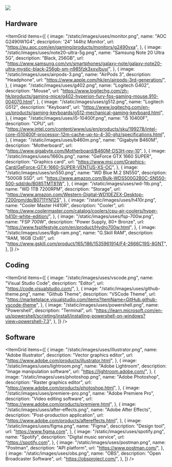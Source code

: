 ![](/static/images/uses/desk.png)

## Hardware

<ItemGrid
  items={[
    {
      image: "/static/images/uses/monitor.png",
      name: "AOC G2490W1G4",
      description: '24" 144hz Monitor',
      url: "https://eu.aoc.com/en/gaming/products/monitors/g2490vxa",
    },
    {
      image: "/static/images/uses/note20-ultra-5g.png",
      name: "Samsung Note 20 Ultra 5G",
      description: "Black, 256GB",
      url: "https://www.samsung.com/vn/smartphones/galaxy-note/galaxy-note20-ultra-mystic-black-256gb-sm-n985fzk3xxv/buy/",
    },
    {
      image: "/static/images/uses/airpods-3.png",
      name: "AirPods 3",
      description: "Headphone",
      url: "https://www.apple.com/hk/en/airpods-3rd-generation/",
    },
    {
      image: "/static/images/uses/g402.png",
      name: "Logitech G402",
      description: "Mouse",
      url: "https://www.logitechg.com/zh-hk/products/gaming-mice/g402-hyperion-fury-fps-gaming-mouse.910-004070.html",
    },
    {
      image: "/static/images/uses/g512.png",
      name: "Logitech G512",
      description: "Keyboard",
      url: "https://www.logitechg.com/en-us/products/gaming-keyboards/g512-mechanical-gaming-keyboard.html",
    },
    {
      image: "/static/images/uses/i5-10400f.png",
      name: "i5 10400F",
      description: "CPU",
      url: "https://www.intel.com/content/www/us/en/products/sku/199278/intel-core-i510400f-processor-12m-cache-up-to-4-30-ghz/specifications.html",
    },
    {
      image: "/static/images/uses/b460m.png",
      name: "Gigabyte B460M",
      description: "Motherboard",
      url: "https://www.gigabyte.com/Motherboard/B460M-DS3H-rev-10",
    },
    {
      image: "/static/images/uses/1660s.png",
      name: "GeForce GTX 1660 SUPER",
      description: "Graphics card",
      url: "https://www.msi.com/Graphics-Card/GeForce-GTX-1660-SUPER-VENTUS-XS-OC",
    },
    {
      image: "/static/images/uses/sn550.png",
      name: "WD Blue M.2 SN550",
      description: "500GB SSD",
      url: "https://www.amazon.com/Bulk-WDS500G2B0C-SN550-500-sdd/dp/B085TMT81W",
    },
    {
      image: "/static/images/uses/wd-1tb.png",
      name: "WD 1TB 7200RPM",
      description: "Storage",
      url: "https://www.amazon.com/Western-Digital-WD10EZEX-Desktop-7200rpm/dp/B0711YN12S",
    },
    {
      image: "/static/images/uses/h410r.png",
      name: "Cooler Master H410R",
      description: "Cooler",
      url: "https://www.coolermaster.com/catalog/coolers/cpu-air-coolers/hyper-h410r-white-edition/",
    },
    {
      image: "/static/images/uses/fsp-700w.png",
      name: "FSP 700W",
      description: "Power Supply, 80+ Bronze",
      url: "https://www.fsplifestyle.com/en/product/Hydro700w.html",
    },
    {
      image: "/static/images/uses/8gb-ram.png",
      name: "G.Skill RAM",
      description: "RAM, 16GB (2x8)",
      url: "https://www.gskill.com/product/165/186/1535961914/F4-2666C19S-8GNT",
    },
  ]}
/>

## Coding

<ItemGrid
  items={[
    {
      image: "/static/images/uses/vscode.png",
      name: "Visual Studio Code",
      description: "Editor",
      url: "https://code.visualstudio.com/",
    },
    {
      image: "/static/images/uses/github-theme.png",
      name: "Github Theme",
      description: "VSCode Theme",
      url: "https://marketplace.visualstudio.com/items?itemName=GitHub.github-vscode-theme",
    },
    {
      image: "/static/images/uses/powershell.png",
      name: "Powershell",
      description: "Terminal",
      url: "https://learn.microsoft.com/en-us/powershell/scripting/install/installing-powershell-on-windows?view=powershell-7.3",
    },
  ]}
/>

## Software

<ItemGrid
  items={[
    {
      image: "/static/images/uses/illustrator.png",
      name: "Adobe Illustrator",
      description: "Vector graphics editor",
      url: "https://www.adobe.com/products/illustrator.html",
    },
    {
      image: "/static/images/uses/lightroom.png",
      name: "Adobe Lightroom",
      description: "Image manipulation software",
      url: "https://lightroom.adobe.com/",
    },
    {
      image: "/static/images/uses/photoshop.png",
      name: "Adobe Photoshop",
      description: "Raster graphics editor",
      url: "https://www.adobe.com/products/photoshop.html",
    },
    {
      image: "/static/images/uses/premiere-pro.png",
      name: "Adobe Premiere Pro",
      description: "Video editing software",
      url: "https://www.adobe.com/products/premiere.html",
    },
    {
      image: "/static/images/uses/after-effects.png",
      name: "Adobe After Effects",
      description: "Post-production application",
      url: "https://www.adobe.com/products/aftereffects.html",
    },
    {
      image: "/static/images/uses/figma.png",
      name: "Figma",
      description: "Design tool",
      url: "https://www.figma.com",
    },
    {
      image: "/static/images/uses/spotify.png",
      name: "Spotify",
      description: "Digital music service",
      url: "https://spotify.com",
    },
    {
      image: "/static/images/uses/postman.png",
      name: "Postman",
      description: "API platform",
      url: "https://www.postman.com/",
    },
    {
      image: "/static/images/uses/obs.png",
      name: "OBS",
      description: "Open Broadcaster Software",
      url: "https://obsproject.com/",
    },
  ]}
/>
